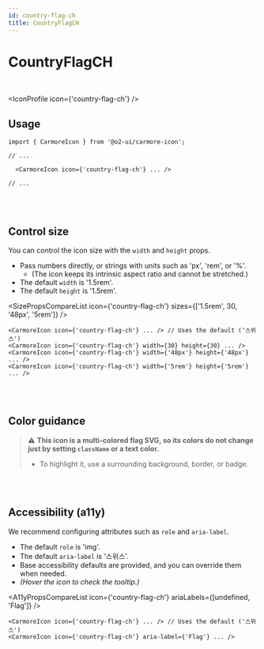 ```yaml
---
id: country-flag-ch
title: CountryFlagCH
---
```




# CountryFlagCH

<br />

<IconProfile icon={'country-flag-ch'} />

## Usage

```tsx
import { CarmoreIcon } from '@o2-ui/carmore-icon';

// ...

  <CarmoreIcon icon={'country-flag-ch'} ... />

// ...
```

<br />
<br />

## Control size

You can control the icon size with the `width` and `height` props.

- Pass numbers directly, or strings with units such as 'px', 'rem', or '%'.
  - (The icon keeps its intrinsic aspect ratio and cannot be stretched.)
- The default `width` is '1.5rem'.
- The default `height` is '1.5rem'.

<SizePropsCompareList icon={'country-flag-ch'} sizes={['1.5rem', 30, '48px', '5rem']} />

```tsx
<CarmoreIcon icon={'country-flag-ch'} ... /> // Uses the default ('스위스')
<CarmoreIcon icon={'country-flag-ch'} width={30} height={30} ... />
<CarmoreIcon icon={'country-flag-ch'} width={'48px'} height={'48px'} ... />
<CarmoreIcon icon={'country-flag-ch'} width={'5rem'} height={'5rem'} ... />
```

<br />
<br />

## Color guidance

> ⚠️ <b>This icon is a multi-colored flag SVG, so its colors do not change just by setting `className` or a text color.</b>
>
> - To highlight it, use a surrounding background, border, or badge.

<br />
<br />

## Accessibility (a11y)

We recommend configuring attributes such as `role` and `aria-label`.

- The default `role` is 'img'.
- The default `aria-label` is '스위스'.
- Base accessibility defaults are provided, and you can override them when needed.
- _(Hover the icon to check the tooltip.)_

<A11yPropsCompareList icon={'country-flag-ch'} ariaLabels={[undefined, 'Flag']} />

```tsx
<CarmoreIcon icon={'country-flag-ch'} ... /> // Uses the default ('스위스')
<CarmoreIcon icon={'country-flag-ch'} aria-label={'Flag'} ... />
```
